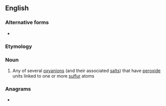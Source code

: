 ==English==

===Alternative forms===
* {{l|en|persulphate}}

===Etymology===
{{prefix|en|per|sulfate}}

===Noun===
{{wikipedia}}
{{en-noun}}

# {{lb|en|inorganic chemistry}} Any of several [[oxyanion]]s (and their associated [[salt]]s) that have [[peroxide]] units linked to one or more [[sulfur]] atoms

===Anagrams===
* {{anagrams|en|afterpulse}}